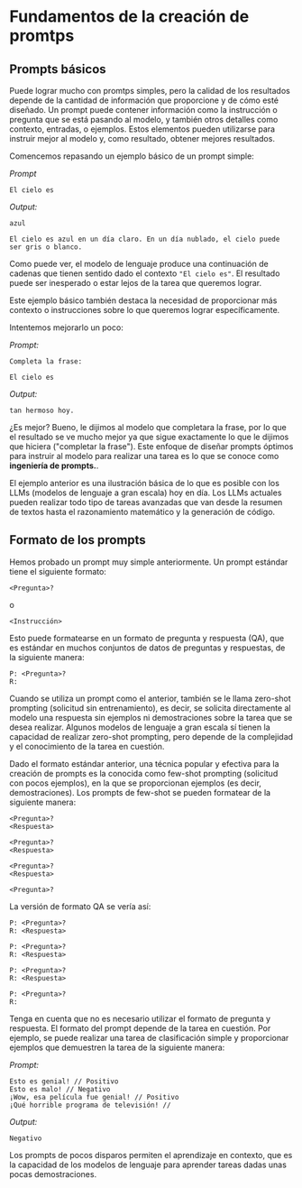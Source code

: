# Fundamentos de la creación de promtps

## Prompts básicos

Puede lograr mucho con promtps simples, pero la calidad de los resultados depende de la cantidad de información que proporcione y de cómo esté diseñado. Un prompt puede contener información como la instrucción o pregunta que se está pasando al modelo, y también otros detalles como contexto, entradas, o ejemplos. Estos elementos pueden utilizarse para instruir mejor al modelo y, como resultado, obtener mejores resultados.

Comencemos repasando un ejemplo básico de un prompt simple:


*Prompt*
```
El cielo es

```

*Output:*
```
azul

El cielo es azul en un día claro. En un día nublado, el cielo puede ser gris o blanco.
```
Como puede ver, el modelo de lenguaje produce una continuación de cadenas que tienen sentido dado el contexto `"El cielo es"`. El resultado puede ser inesperado o estar lejos de la tarea que queremos lograr.

Este ejemplo básico también destaca la necesidad de proporcionar más contexto o instrucciones sobre lo que queremos lograr específicamente.

Intentemos mejorarlo un poco:


*Prompt:*
```
Completa la frase:

El cielo es
```

*Output:*

```
tan hermoso hoy.
```

¿Es mejor? Bueno, le dijimos al modelo que completara la frase, por lo que el resultado se ve mucho mejor ya que sigue exactamente lo que le dijimos que hiciera ("completar la frase"). Este enfoque de diseñar prompts óptimos para instruir al modelo para realizar una tarea es lo que se conoce como **ingeniería de prompts.**. 

El ejemplo anterior es una ilustración básica de lo que es posible con los LLMs (modelos de lenguaje a gran escala) hoy en día. Los LLMs actuales pueden realizar todo tipo de tareas avanzadas que van desde la resumen de textos hasta el razonamiento matemático y la generación de código.

## Formato de los prompts

Hemos probado un prompt muy simple anteriormente. Un prompt estándar tiene el siguiente formato:

```
<Pregunta>?
```

o 

```
<Instrucción>
```
 
Esto puede formatearse en un formato de pregunta y respuesta (QA), que es estándar en muchos conjuntos de datos de preguntas y respuestas, de la siguiente manera:

```
P: <Pregunta>?
R: 
```

Cuando se utiliza un prompt como el anterior, también se le llama zero-shot prompting (solicitud sin entrenamiento), es decir, se solicita directamente al modelo una respuesta sin ejemplos ni demostraciones sobre la tarea que se desea realizar. Algunos modelos de lenguaje a gran escala sí tienen la capacidad de realizar zero-shot prompting, pero depende de la complejidad y el conocimiento de la tarea en cuestión.

Dado el formato estándar anterior, una técnica popular y efectiva para la creación de prompts es la conocida como few-shot prompting (solicitud con pocos ejemplos), en la que se proporcionan ejemplos (es decir, demostraciones). Los prompts de few-shot se pueden formatear de la siguiente manera:

```
<Pregunta>?
<Respuesta>

<Pregunta>?
<Respuesta>

<Pregunta>?
<Respuesta>

<Pregunta>?

```

La versión de formato QA se vería así:

```
P: <Pregunta>?
R: <Respuesta>

P: <Pregunta>?
R: <Respuesta>

P: <Pregunta>?
R: <Respuesta>

P: <Pregunta>?
R:
```

Tenga en cuenta que no es necesario utilizar el formato de pregunta y respuesta. El formato del prompt depende de la tarea en cuestión. Por ejemplo, se puede realizar una tarea de clasificación simple y proporcionar ejemplos que demuestren la tarea de la siguiente manera:

*Prompt:*
```
Esto es genial! // Positivo
Esto es malo! // Negativo
¡Wow, esa película fue genial! // Positivo
¡Qué horrible programa de televisión! //
```

*Output:*
```
Negativo
```

Los prompts de pocos disparos permiten el aprendizaje en contexto, que es la capacidad de los modelos de lenguaje para aprender tareas dadas unas pocas demostraciones.
